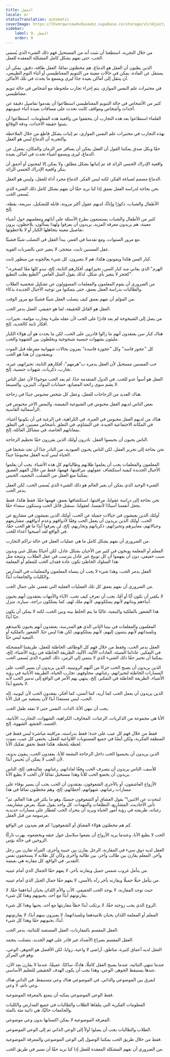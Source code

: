 ```yaml
---
title: العقل
locale: ar
statusTranslation: automatic
coverImage: https://lhvmrqwrcowdvduuaukz.supabase.co/storage/v1/object/public/strapi-uploads/small_cover-educacion-fundamental.webp-2d51a7828a2b1309555be27f7e2a61a0.webp
sidebar:
    label: 9. العقل
    order: 9
---
```

من خلال التجربة، استطعنا أن نثبت أنه من المستحيل فهم ذلك الشيء الذي يُسمى الحب، حتى نفهم بشكل كامل المشكلة المعقدة للعقل.

الذين يظنون أن العقل هو الدماغ، هم مخطئون تمامًا. العقل طاقة، دقيق، يمكن أن يستقل عن المادة، يمكن في حالات معينة من التنويم المغناطيسي أو أثناء النوم الطبيعي، أن ينتقل إلى أماكن بعيدة جدًا ليرى ويسمع ما يحدث في تلك الأماكن.

في مختبرات علم النفس الموازي، يتم إجراء تجارب ملحوظة مع أشخاص في حالة تنويم مغناطيسي.

كثير من الأشخاص في حالة التنويم المغناطيسي استطاعوا أن يقدموا تفاصيل دقيقة عن أحداث وأشخاص ومواقف كانت تحدث على مسافات بعيدة أثناء غيبوبتهم.

العلماء استطاعوا بعد هذه التجارب أن يتحققوا من واقعية هذه المعلومات. استطاعوا أن يثبتوا حقيقة الأحداث، ودقة الوقائع.

بهذه التجارب في مختبرات علم النفس الموازي، تم إثبات بشكل قاطع من خلال الملاحظة والتجربة أن الدماغ ليس هو العقل.

حقًا وبكل صدق يمكننا القول أن العقل يمكن أن يسافر عبر الزمان والمكان، بمعزل عن الدماغ، ليرى ويسمع أشياء تحدث في أماكن بعيدة.

واقعية الإدراك الحسي الزائد قد تم إثباتها بشكل مطلق، ولا يمكن إلا لمجنون أو أحمق أن ينكر واقعية الإدراك الحسي الزائد.

الدماغ مصمم لصياغة الفكر، لكنه ليس الفكر. الدماغ مجرد أداة للعقل، وليس هو العقل.

نحن بحاجة لدراسة العقل بعمق إذا كنا نريد حقًا أن نفهم بشكل كامل ذلك الشيء الذي يُسمى الحب.

الأطفال والشباب، ذكورًا وإناثًا، لديهم عقول أكثر مرونة، قابلة للتشكيل، سريعة، يقظة، إلخ.

كثير من الأطفال والشباب يستمتعون بطرح الأسئلة على آبائهم ومعلميهم حول أشياء معينة، هم يريدون معرفة المزيد، يريدون أن يعرفوا ولهذا يسألون، يلاحظون، يرون تفاصيل معينة يتجاهلها الكبار أو لا يلاحظونها.

مع مرور السنوات، ومع تقدمنا في العمر، يبدأ العقل في التصلب شيئًا فشيئًا.

عقل المسنين ثابت، متحجر، لا يتغير حتى بالضربات القوية.

كبار السن هكذا ويموتون هكذا، هم لا يتغيرون، كل شيء يعالجونه من منظور ثابت.

"الهرم" الذي يعاني منه كبار السن، تحيزاتهم، أفكارهم الثابتة، إلخ، تبدو كلها معًا كصخرة، كحجر لا يتغير بأي شكل. لذلك يقول المثل العامي "الطبع يغلب التطبع".

من الضروري أن يقوم المعلمون والمعلمات المسؤولون عن تشكيل شخصية الطلاب والطالبات بدراسة العقل بعمق، حتى يتمكنوا من توجيه الأجيال الجديدة بذكاء.

من المؤلم أن نفهم بعمق كيف يتصلب العقل شيئًا فشيئًا مع مرور الوقت.

العقل هو القاتل للحقيقة، لما هو حقيقي. العقل يدمر الحب.

من يصل إلى الشيخوخة لم يعد قادرًا على الحب لأن عقله مليء بتجارب مؤلمة، تحيزات، أفكار ثابتة كالحديد، إلخ.

هناك كبار سن يعتقدون أنهم ما زالوا قادرين على الحب، لكن ما يحدث هو أن هؤلاء الكبار مليئون بشهوات جنسية شيخوخية ويخلطون بين الشهوة والحب.

كل "عجوز فاسد" وكل "عجوزة فاسدة" يمرون بحالات شهوانية مفرطة قبل الموت ويعتقدون أن هذا هو الحب.

حب المسنين مستحيل لأن العقل يدمره ب"هرمهم"، أفكارهم الثابتة، تحيزاتهم، غيرة، تجارب، ذكريات، شهوات جنسية، إلخ.

العقل هو أسوأ عدو للحب. في الدول المتقدمة جدًا، لم يعد الحب موجودًا لأن عقل الناس لا يشم سوى رائحة المصانع، حسابات البنوك، البنزين، والسينما.

هناك العديد من الزجاجات للعقل، وعقل كل شخص محبوس جيدًا في زجاجة.

بعض الناس لديهم العقل محبوس في الشيوعية البغيضة، والبعض الآخر محبوس في الرأسمالية القاسية.

هناك من لديهم العقل محبوس في الغيرة، في الكراهية، في الرغبة في أن يكونوا أغنياء، في المكانة الاجتماعية الجيدة، في التشاؤم، في التعلق بأشخاص معينين، في التعلق بمعاناتهم الخاصة، في مشاكل العائلة، إلخ.

الناس يحبون أن يحبسوا العقل. نادرون أولئك الذين يقررون حقًا تحطيم الزجاجة.

نحن بحاجة إلى تحرير العقل، لكن الناس يحبون العبودية، من النادر جدًا أن تجد شخصًا في الحياة ليس لديه العقل محبوسًا جيدًا.

المعلمون والمعلمات يجب أن يعلموا طلابهم وطالباتهم كل هذه الأشياء. يجب أن يعلموا الأجيال الجديدة كيفية استكشاف عقولهم، مراقبتها، فهمها، فقط من خلال الفهم العميق يمكننا منع العقل من التصلب، التجميد، الحبس.

الشيء الوحيد الذي يمكن أن يغير العالم هو ذلك الشيء الذي يُسمى الحب، لكن العقل يدمر الحب.

نحن بحاجة إلى دراسة عقولنا، مراقبتها، استكشافها بعمق، فهمها حقًا. فقط هكذا، فقط بجعل أنفسنا أسيادًا لأنفسنا، لعقولنا، سنقتل قاتل الحب وسنكون سعداء حقًا.

أولئك الذين يعيشون في خيالات جميلة عن الحب، أولئك الذين يعيشون في مشاريع عن الحب، أولئك الذين يريدون أن يعمل الحب وفقًا لأذواقهم وعدم أذواقهم، مشاريعهم وخيالاتهم، معاييرهم وتحيزاتهم، ذكرياتهم وتجاربهم، إلخ، لن يعرفوا أبدًا ما هو الحب حقًا، في الواقع لقد أصبحوا أعداء للحب.

من الضروري أن نفهم بشكل كامل ما هي عمليات العقل في حالة تراكم التجارب.

المعلم أو المعلمة يوبخون في كثير من الأحيان بشكل عادل، لكن أحيانًا بشكل غبي وبدون سبب حقيقي، دون أن يفهموا أن كل توبيخ غير عادل يترسب في عقل الطلاب، ونتيجة مثل هذا السلوك الخاطئ تكون عادة فقدان الحب للمعلم أو المعلمة.

العقل يدمر الحب، وهذا شيء لا يجب أن ينساه المعلمون والمعلمات في المدارس والكليات والجامعات أبدًا.

من الضروري أن نفهم بعمق كل تلك العمليات العقلية التي تقضي على جمال الحب.

لا يكفي أن تكون أبًا أو أمًا، يجب أن تعرف كيف تحب. الآباء والأمهات يعتقدون أنهم يحبون أبناءهم وبناتهم لأنهم يمتلكونهم، لأنهم ملك لهم، كما يمتلكون دراجة، سيارة، منزل.

هذا الشعور بالملكية والتبعية، غالبًا ما يتم الخلط بينه وبين الحب، لكنه لا يمكن أن يكون حبًا أبدًا.

المعلمون والمعلمات في بيتنا الثاني الذي هو المدرسة، يعتقدون أنهم يحبون تلاميذهم وتلميذاتهم لأنهم ينتمون إليهم، لأنهم يمتلكونهم، لكن هذا ليس حبًا. الشعور بالملكية أو التبعية ليس حبًا.

العقل يدمر الحب، وفقط من خلال فهم كل الوظائف الخاطئة للعقل، طريقتنا المضحكة في التفكير، عاداتنا السيئة، العادات الآلية، الآلية، الطريقة الخاطئة في رؤية الأشياء، إلخ، يمكننا أن نختبر حقًا ذلك الشيء الذي لا ينتمي إلى الزمن، ذلك الشيء الذي يُسمى الحب.

الذين يريدون أن يصبح الحب جزءًا من آلتهم الروتينية، الذين يريدون أن يسير الحب على المسارات الخاطئة لتحيزاتهم، رغباتهم، مخاوفهم، تجارب الحياة، الطريقة الأنانية في رؤية الأشياء، الطريقة الخاطئة في التفكير، إلخ، ينتهي بهم الأمر في الواقع إلى تدمير الحب لأنه لا يخضع أبدًا.

الذين يريدون أن يعمل الحب كما أريد، كما أتمنى، كما أفكر، يفقدون الحب لأن كيوبيد، إله الحب، ليس مستعدًا أبدًا لأن يستعبد من قبل الأنا.

يجب أن ننهي الأنا، الذات، النفس حتى لا نفقد طفل الحب.

الأنا هي مجموعة من الذكريات، الرغبات، المخاوف، الكراهية، الشهوات، التجارب، الأنانية، الحسد، الجشع، الشهوة، إلخ.

فقط من خلال فهم كل عيب على حدة؛ فقط بدراسته، مراقبته مباشرة ليس فقط في المنطقة الفكرية، ولكن أيضًا في جميع المستويات اللاواعية للعقل، يختفي كل عيب، نموت لحظة بلحظة. هكذا فقط نحقق تفكيك الأنا.

الذين يريدون أن يحبسوا الحب داخل الزجاجة البشعة للأنا، يفقدون الحب، يبقون بدونه، لأن الحب لا يمكن أن يُحبس أبدًا.

للأسف، الناس يريدون أن يتصرف الحب وفقًا لعاداتهم، رغباتهم، تقاليدهم، إلخ، الناس يريدون أن يخضع الحب للأنا وهذا مستحيل تمامًا لأن الحب لا يطيع الأنا.

الأزواج العاشقون، أو بالأحرى الشغوفون، يعتقدون أن الحب يجب أن يسير بوفاء على مسارات رغباتهم، شهواتهم، أخطائهم، إلخ، وهم مخطئون تمامًا في هذا.

"لنتحدث عن الاثنين!" يقول العشاق أو الشغوفون جنسيًا، وهو ما يكثر في هذا العالم، ثم تأتي الأحاديث، المشاريع، التطلعات والتنهدات. كل واحد يقول شيئًا، يعرض مشاريعه، رغباته، طريقته في رؤية أمور الحياة ويريد أن يتحرك الحب كقطار على مسارات حديدية مرسومة من قبل العقل.

كم هم مخطئون هؤلاء العشاق أو الشغوفون! كم هم بعيدون عن الواقع.

الحب لا يطيع الأنا، وعندما يريد الأزواج أن يضعوا سلاسل حول عنقه ويخضعوه، يهرب تاركًا الزوجين في حالة بؤس.

العقل لديه ذوق سيء في المقارنة. الرجل يقارن بين حبيبة وأخرى. المرأة تقارن بين رجل وآخر. المعلم يقارن بين طالب وآخر، بين طالبة وأخرى وكأن كل طلابه لا يستحقون نفس التقدير. في الواقع، كل مقارنة هي بغيضة.

من يتأمل غروب شمس جميل ويقارنه بآخر، لا يفهم حقًا الجمال الذي أمام عينيه.

من يتأمل جبلًا جميلًا ويقارنه بآخر رآه بالأمس، لا يفهم حقًا جمال الجبل الذي أمام عينيه.

حيث توجد المقارنة، لا يوجد الحب الحقيقي. الأب والأم اللذان يحبان أبناءهما حقًا، لا يقارنونهم أبدًا مع أحد، يحبونهم وهذا كل شيء.

الزوج الذي يحب زوجته حقًا، لا يرتكب أبدًا خطأ مقارنتها مع أحد، يحبها وهذا كل شيء.

المعلم أو المعلمة اللذان يحبان تلاميذهما وتلميذاتهما، لا يميزون بينهم أبدًا، لا يقارنونهم أبدًا، يحبونهم حقًا وهذا كل شيء.

العقل المقسم بالمقارنات، العقل المستعبد للثنائية، يدمر الحب.

العقل المقسم بصراع الأضداد غير قادر على فهم الجديد، يتصلب، يتجمد.

العقل لديه أعماق كثيرة، مناطق، أراضي لا واعية، زوايا، لكن الأفضل هو الجوهر، الوعي، وهو في المركز.

عندما تنتهي الثنائية، عندما يصبح العقل كاملًا، هادئًا، ساكنًا، عميقًا، عندما لا يقارن بعد الآن، عندها يستيقظ الجوهر، الوعي، وهذا يجب أن يكون الهدف الحقيقي للتعليم الأساسي.

لنفرق بين الموضوعي والذاتي. في الموضوعي هناك وعي مستيقظ. في الذاتي هناك وعي نائم، لا وعي.

فقط الوعي الموضوعي يمكنه أن يتمتع بالمعرفة الموضوعية.

المعلومات الفكرية التي يتلقاها الطلاب والطالبات في جميع المدارس والكليات والجامعات حاليًا، هي ذاتية مئة بالمئة.

المعرفة الموضوعية لا يمكن اكتسابها بدون وعي موضوعي.

الطلاب والطالبات يجب أن يصلوا أولاً إلى الوعي الذاتي ثم إلى الوعي الموضوعي.

فقط من خلال طريق الحب يمكننا الوصول إلى الوعي الموضوعي والمعرفة الموضوعية.

من الضروري أن نفهم المشكلة المعقدة للعقل إذا كنا نريد حقًا أن نسير في طريق الحب.
